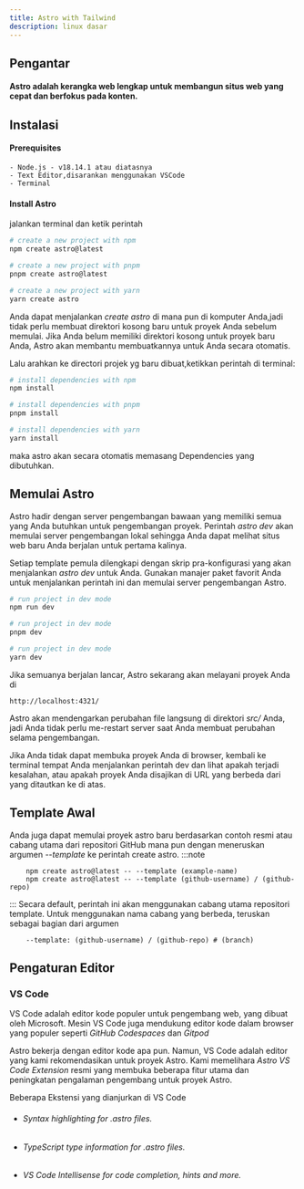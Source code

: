 ```yaml
---
title: Astro with Tailwind
description: linux dasar
---
```



## Pengantar

#### Astro adalah kerangka web lengkap untuk membangun situs web yang cepat dan berfokus pada konten.

## Instalasi

#### Prerequisites

    - Node.js - v18.14.1 atau diatasnya
    - Text Editor,disarankan menggunakan VSCode
    - Terminal

#### Install Astro

jalankan terminal dan ketik perintah

<Tabs>
<TabItem label="npm">

```sh
# create a new project with npm
npm create astro@latest
```

</TabItem>
<TabItem label="pnpm">

```sh
# create a new project with pnpm
pnpm create astro@latest
```

</TabItem>
<TabItem label="Yarn">

```sh
# create a new project with yarn
yarn create astro
```

</TabItem>
</Tabs>

Anda dapat menjalankan _create astro_ di mana pun di komputer Anda,jadi tidak perlu membuat direktori kosong baru untuk proyek Anda sebelum memulai.
Jika Anda belum memiliki direktori kosong untuk proyek baru Anda, Astro akan membantu membuatkannya untuk Anda secara otomatis.

Lalu arahkan ke directori projek yg baru dibuat,ketikkan perintah di terminal:

<Tabs>
<TabItem label="npm">

```sh
# install dependencies with npm
npm install
```

</TabItem>
<TabItem label="pnpm">

```sh
# install dependencies with pnpm
pnpm install
```

</TabItem>
<TabItem label="Yarn">

```sh
# install dependencies with yarn
yarn install
```

</TabItem>
</Tabs>

maka astro akan secara otomatis memasang Dependencies yang dibutuhkan.

## Memulai Astro

Astro hadir dengan server pengembangan bawaan yang memiliki semua yang Anda butuhkan untuk pengembangan proyek. Perintah _astro dev_ akan memulai server pengembangan lokal sehingga Anda dapat melihat situs web baru Anda berjalan untuk pertama kalinya.

Setiap template pemula dilengkapi dengan skrip pra-konfigurasi yang akan menjalankan _astro dev_ untuk Anda. Gunakan manajer paket favorit Anda untuk menjalankan perintah ini dan memulai server pengembangan Astro.
<Tabs>
<TabItem label="npm">

```sh
# run project in dev mode
npm run dev
```

</TabItem>
<TabItem label="pnpm">

```sh
# run project in dev mode
pnpm dev
```

</TabItem>
<TabItem label="Yarn">

```sh
# run project in dev mode
yarn dev
```

</TabItem>
</Tabs>

Jika semuanya berjalan lancar, Astro sekarang akan melayani proyek Anda di 

```
http://localhost:4321/
```
Astro akan mendengarkan perubahan file langsung di direktori _src/_ Anda, jadi Anda tidak perlu me-restart server saat Anda membuat perubahan selama pengembangan.

Jika Anda tidak dapat membuka proyek Anda di browser, kembali ke terminal tempat Anda menjalankan perintah dev dan lihat apakah terjadi kesalahan, atau apakah proyek Anda disajikan di URL yang berbeda dari yang ditautkan ke di atas.

## Template Awal

Anda juga dapat memulai proyek astro baru berdasarkan contoh resmi atau cabang utama dari repositori GitHub mana pun dengan meneruskan argumen _--template_ ke perintah create astro.
:::note
```
    npm create astro@latest -- --template (example-name)
    npm create astro@latest -- --template (github-username) / (github-repo)
```
:::
Secara default, perintah ini akan menggunakan cabang utama repositori template. Untuk menggunakan nama cabang yang berbeda, teruskan sebagai bagian dari argumen
```
    --template: (github-username) / (github-repo) # (branch)
```

## Pengaturan Editor

### VS Code

VS Code adalah editor kode populer untuk pengembang web, yang dibuat oleh Microsoft. Mesin VS Code juga mendukung editor kode dalam browser yang populer seperti _GitHub Codespaces_ dan _Gitpod_

Astro bekerja dengan editor kode apa pun. Namun, VS Code adalah editor yang kami rekomendasikan untuk proyek Astro. Kami memelihara _Astro VS Code Extension_ resmi yang membuka beberapa fitur utama dan peningkatan pengalaman pengembang untuk proyek Astro.

Beberapa Ekstensi yang dianjurkan di VS Code


- ###### Syntax highlighting for .astro files.
- ###### TypeScript type information for .astro files.
- ###### VS Code Intellisense for code completion, hints and more.
